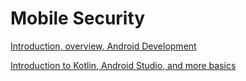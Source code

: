 = Mobile Security =

[[MSLecture1|Introduction, overview, Android Development]]

[[MSTopic1Unit1|Introduction to Kotlin, Android Studio, and more basics]]
